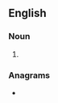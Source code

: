 ==English==

===Noun===
{{head|en|noun plural form}}

# {{plural of|fifteenth|lang=en}}

===Anagrams===
* {{anagrams|en|stiffeneth}}